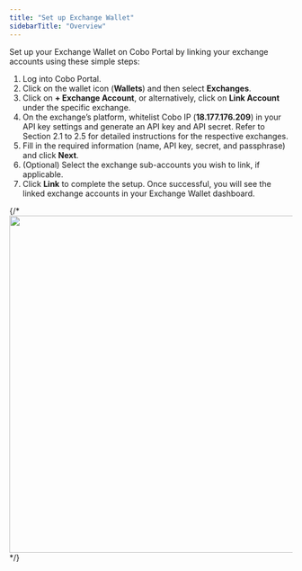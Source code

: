 ```yaml
---
title: "Set up Exchange Wallet"
sidebarTitle: "Overview"
---
```


Set up your Exchange Wallet on Cobo Portal by linking your exchange accounts using these simple steps:

1) Log into Cobo Portal.
2) Click on the wallet icon (**Wallets**) and then select **Exchanges**.
3) Click on **+ Exchange Account**, or alternatively, click on **Link Account** under the specific exchange.
4) On the exchange’s platform, whitelist Cobo IP (**18.177.176.209**) in your API key settings and generate an API key and API secret. Refer to Section 2.1 to 2.5 for detailed instructions for the respective exchanges.
5) Fill in the required information (name, API key, secret, and passphrase) and click **Next**.
6) (Optional) Select the exchange sub-accounts you wish to link, if applicable.
7) Click **Link** to complete the setup. Once successful, you will see the linked exchange accounts in your Exchange Wallet dashboard.

{/* <img src="/images/smart-contract-wallet/set-up-scw-1.png" width="700" height="600"/> */}